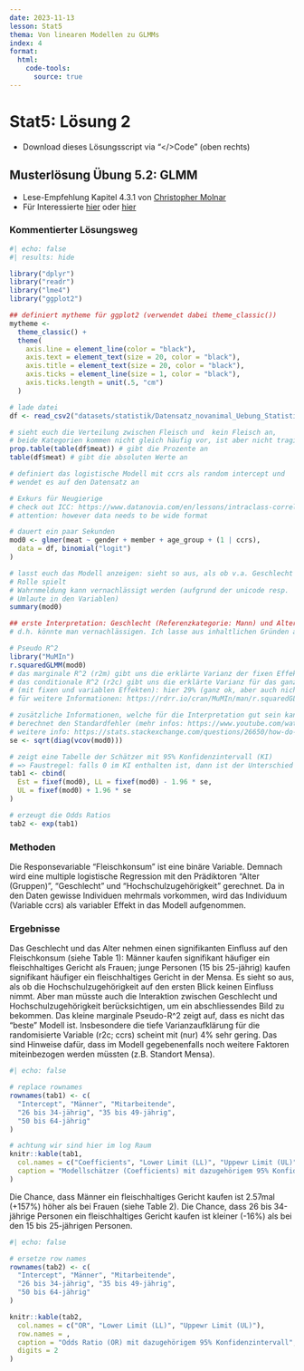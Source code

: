 ```yaml
---
date: 2023-11-13
lesson: Stat5
thema: Von linearen Modellen zu GLMMs
index: 4
format:
  html:
    code-tools:
      source: true
---
```


# Stat5: Lösung 2

- Download dieses Lösungsscript via "\</\>Code" (oben rechts)

## Musterlösung Übung 5.2: GLMM

- Lese-Empfehlung Kapitel 4.3.1 von [Christopher Molnar](https://christophm.github.io/interpretable-ml-book/extend-lm.html#glm)
- Für Interessierte [hier](https://rpsychologist.com/r-guide-longitudinal-lme-lmer) oder [hier](https://rpubs.com/kaz_yos/glmm1)

### Kommentierter Lösungsweg
```r
#| echo: false
#| results: hide

library("dplyr")
library("readr")
library("lme4")
library("ggplot2")

## definiert mytheme für ggplot2 (verwendet dabei theme_classic())
mytheme <-
  theme_classic() +
  theme(
    axis.line = element_line(color = "black"),
    axis.text = element_text(size = 20, color = "black"),
    axis.title = element_text(size = 20, color = "black"),
    axis.ticks = element_line(size = 1, color = "black"),
    axis.ticks.length = unit(.5, "cm")
  )
```

```r
# lade datei
df <- read_csv2("datasets/statistik/Datensatz_novanimal_Uebung_Statistik5.2.csv")

# sieht euch die Verteilung zwischen Fleisch und  kein Fleisch an,
# beide Kategorien kommen nicht gleich häufig vor, ist aber nicht tragisch
prop.table(table(df$meat)) # gibt die Prozente an
table(df$meat) # gibt die absoluten Werte an

# definiert das logistische Modell mit ccrs als random intercept und
# wendet es auf den Datensatz an

# Exkurs für Neugierige
# check out ICC: https://www.datanovia.com/en/lessons/intraclass-correlation-coefficient-in-r/
# attention: however data needs to be wide format

# dauert ein paar Sekunden
mod0 <- glmer(meat ~ gender + member + age_group + (1 | ccrs),
  data = df, binomial("logit")
)

# lasst euch das Modell anzeigen: sieht so aus, als ob v.a. Geschlecht eine
# Rolle spielt
# Wahrnmeldung kann vernachlässigt werden (aufgrund der unicode resp.
# Umlaute in den Variablen)
summary(mod0)

## erste Interpretation: Geschlecht (Referenzkategorie: Mann) und Alter (Referenzkategorie: junge Personen) scheinen den Fleischkonsum positiv zu beeinflussen + Hochschulzugehörigkeit spielt keien Rolle
# d.h. könnte man vernachlässigen. Ich lasse aus inhaltlichen Gründen aber im Modell drin

# Pseudo R^2
library("MuMIn")
r.squaredGLMM(mod0)
# das marginale R^2 (r2m) gibt uns die erklärte Varianz der fixen Effekte: hier 4% (das ist sehr wenig)
# das conditionale R^2 (r2c) gibt uns die erklärte Varianz für das ganze Modell
# (mit fixen und variablen Effekten): hier 29% (ganz ok, aber auch nicht sehr hoch)
# für weitere Informationen: https://rdrr.io/cran/MuMIn/man/r.squaredGLMM.html

# zusätzliche Informationen, welche für die Interpretation gut sein kann
# berechnet den Standardfehler (mehr infos: https://www.youtube.com/watch?v=r-txC-dpI-E oder hier: https://mgimond.github.io/Stats-in-R/CI.html)
# weitere info: https://stats.stackexchange.com/questions/26650/how-do-i-reference-a-regression-models-coefficients-standard-errors
se <- sqrt(diag(vcov(mod0)))

# zeigt eine Tabelle der Schätzer mit 95% Konfidenzintervall (KI)
# => Faustregel: falls 0 im KI enthalten ist, dann ist der Unterschied statistisch NICHT signifikant
tab1 <- cbind(
  Est = fixef(mod0), LL = fixef(mod0) - 1.96 * se,
  UL = fixef(mod0) + 1.96 * se
)

# erzeugt die Odds Ratios
tab2 <- exp(tab1)
```

### Methoden

Die Responsevariable “Fleischkonsum” ist eine binäre Variable. Demnach wird eine multiple logistische Regression mit den Prädiktoren “Alter (Gruppen)”, “Geschlecht” und “Hochschulzugehörigkeit” gerechnet. Da in den Daten gewisse Individuen mehrmals vorkommen, wird das Individuum (Variable ccrs) als variabler Effekt in das Modell aufgenommen.

### Ergebnisse

Das Geschlecht und das Alter nehmen einen signifikanten Einfluss auf den Fleischkonsum (siehe Table 1): Männer kaufen signifikant häufiger ein fleischhaltiges Gericht als Frauen; junge Personen (15 bis 25-jährig) kaufen signifikant häufiger ein fleischhaltiges Gericht in der Mensa. Es sieht so aus, als ob die Hochschulzugehörigkeit auf den ersten Blick keinen Einfluss nimmt. Aber man müsste auch die Interaktion zwischen Geschlecht und Hochschulzugehörigkeit berücksichtigen, um ein abschliessendes Bild zu bekommen. Das kleine marginale Pseudo-R^2 zeigt auf, dass es nicht das "beste" Modell ist. Insbesondere die tiefe Varianzaufklärung für die randomisierte Variable (r2c; ccrs) scheint mit (nur) 4% sehr gering. Das sind Hinweise dafür, dass im Modell gegebenenfalls noch weitere Faktoren miteinbezogen werden müssten (z.B. Standort Mensa).

```r
#| echo: false

# replace rownames
rownames(tab1) <- c(
  "Intercept", "Männer", "Mitarbeitende",
  "26 bis 34-jährig", "35 bis 49-jährig",
  "50 bis 64-jährig"
)

# achtung wir sind hier im log Raum
knitr::kable(tab1,
  col.names = c("Coefficients", "Lower Limit (LL)", "Uppewr Limit (UL)"),
  caption = "Modellschätzer (Coefficients) mit dazugehörigem 95% Konfidenzintervall", digits = 2
)
```

Die Chance, dass Männer ein fleischhaltiges Gericht kaufen ist 2.57mal (+157%) höher als bei Frauen (siehe Table 2). Die Chance, dass 26 bis 34-jährige Personen ein fleischhaltiges Gericht kaufen ist kleiner (-16%) als bei den 15 bis 25-jährigen Personen.

```r
#| echo: false

# ersetze row names
rownames(tab2) <- c(
  "Intercept", "Männer", "Mitarbeitende",
  "26 bis 34-jährig", "35 bis 49-jährig",
  "50 bis 64-jährig"
)

knitr::kable(tab2,
  col.names = c("OR", "Lower Limit (LL)", "Uppewr Limit (UL)"),
  row.names = ,
  caption = "Odds Ratio (OR) mit dazugehörigem 95% Konfidenzintervall",
  digits = 2
)
```
